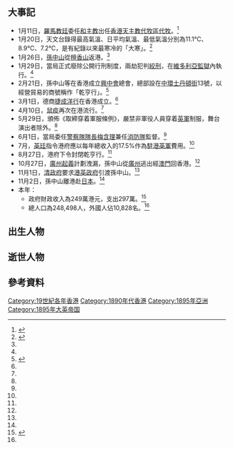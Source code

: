 {{HKYearTOC|1895}}
{{C20YearInTopic|1895年}}
{{香港歷史}}

==大事記==
*1月11日，[[羅馬教廷|羅馬教廷]]委任[[和主教|和主教]]出任[[天主教香港教區|香港天主教代牧區]][[宗座代牧區|代牧]]。<ref>{{cite web |url=http://archives.catholic.org.hk/Succession%20Line/L-Piazzoli.htm |title=和主教簡歷 |publisher=[[香港天主教教區|香港天主教教區]] |date= |accessdate=2017-03-31 |archive-date=2019-01-12 |archive-url=https://web.archive.org/web/20190112230057/https://archives.catholic.org.hk/Succession%20Line/L-Piazzoli.htm |dead-url=no }}{{zh-hant}}</ref>
*1月20日，天文台錄得最高氣溫、日平均氣溫、最低氣溫分別為11.1℃、8.9℃、7.2℃，是有紀錄以來最寒冷的「大寒」。<ref>{{Cite web |url=https://www.hk01.com/%E7%A4%BE%E6%9C%83%E6%96%B0%E8%81%9E/285221/50%E5%B9%B4%E4%BE%86%E6%9C%80%E7%86%B1-%E5%A4%A7%E5%AF%92-%E5%A4%A9%E6%96%87%E5%8F%B0%E4%B8%8B%E5%8D%88%E9%8C%84%E5%BE%9723-4%E5%BA%A6-%E9%A0%90%E6%B8%AC%E5%91%A8%E4%BA%8C%E6%80%A5%E8%B7%8C%E8%87%B312%E5%BA%A6 |title=50年來最熱「大寒」　天文台下午錄得23.4度　預測周二急跌至12度，2019-01-20，香港01 |accessdate=2019-01-20 |archive-date=2019-01-20 |archive-url=https://web.archive.org/web/20190120205045/https://www.hk01.com/%E7%A4%BE%E6%9C%83%E6%96%B0%E8%81%9E/285221/50%E5%B9%B4%E4%BE%86%E6%9C%80%E7%86%B1-%E5%A4%A7%E5%AF%92-%E5%A4%A9%E6%96%87%E5%8F%B0%E4%B8%8B%E5%8D%88%E9%8C%84%E5%BE%9723-4%E5%BA%A6-%E9%A0%90%E6%B8%AC%E5%91%A8%E4%BA%8C%E6%80%A5%E8%B7%8C%E8%87%B312%E5%BA%A6 |dead-url=no }}</ref>
*1月26日，[[孫中山|孫中山]]從[[檀香山|檀香山]]返港。<ref name="香港6000年"/>
*1月29日，當局正式廢除公開行刑制度，兩劫犯判[[絞刑|絞刑]]，在[[維多利亞監獄|維多利亞監獄]]內執行。<ref name="香港6000年"/>
*2月21日，孫中山等在香港成立[[興中會|興中會]]總會，總部設在[[中環|中環]][[士丹頓街|士丹頓街]]13號，以經營貿易的商號稱作「乾亨行」。<ref name="香港全紀錄卷一">{{cite book |author=陳昕 郭志坤 |year=1997年 |title=《香港全紀錄 卷一（遠古－1959年）》 |page=頁112 |publisher=[[中華書局|中華書局]]（香港）有限公司 |quote= |isbn=9622318908}}{{zh-hant}}</ref>
*3月1日，德商[[捷成洋行|捷成洋行]]在香港成立。<ref name="香港6000年"/>
*4月10日，[[鼠疫|鼠疫]]再次在港流行。<ref name="香港6000年"/>
*5月29日，頒佈《取締穿着軍服條例》，嚴禁非軍役人員穿着[[英軍|英軍]]制服，舞台演出者除外。<ref name="香港6000年"/>
*6月1日，當局委任[[警務處處長|警察隊隊長]][[梅含理|梅含理]]兼任[[香港消防處|消防隊]]監督。<ref name="香港6000年"/>
*7月，[[英廷|英廷]]指令港府應以每年總收入的17.5%作為[[駐港英軍|駐港英軍]]費用。<ref name="香港6000年"/>
*8月27日，港府下令封閉乾亨行。<ref name="香港全紀錄卷一"/>
*10月27日，[[乙未廣州起義|廣州起義]]計劃洩漏，孫中山從[[廣州|廣州]]逃出經[[澳門|澳門]]回香港。<ref name="香港6000年"/>
*11月1日，[[清政府|清政府]]要求[[港英政府|港英政府]]引渡孫中山。<ref name="香港6000年"/>
*11月2日，孫中山離港赴[[日本|日本]]。<ref name="香港6000年"/>
*本年：
**政府財政收入為249萬港元，支出297萬。<ref name="香港6000年">{{cite book |author=湯開建 蕭國健 陳佳榮 |year=1998年 |title=《香港6000年（遠古－1997）》 |page=頁259 |publisher=麒麟書業有限公司 |quote= |isbn=9622321232}}{{zh-hant}}</ref>
**總人口為248,498人，外國人佔10,828名。<ref name="香港6000年"/>

==出生人物==

==逝世人物==

==參考資料==
{{reflist}}

[[Category:19世紀各年香港|Category:19世紀各年香港]]
[[Category:1890年代香港|Category:1890年代香港]]
[[Category:1895年亞洲|Category:1895年亞洲]]
[[Category:1895年大英帝国|Category:1895年大英帝国]]